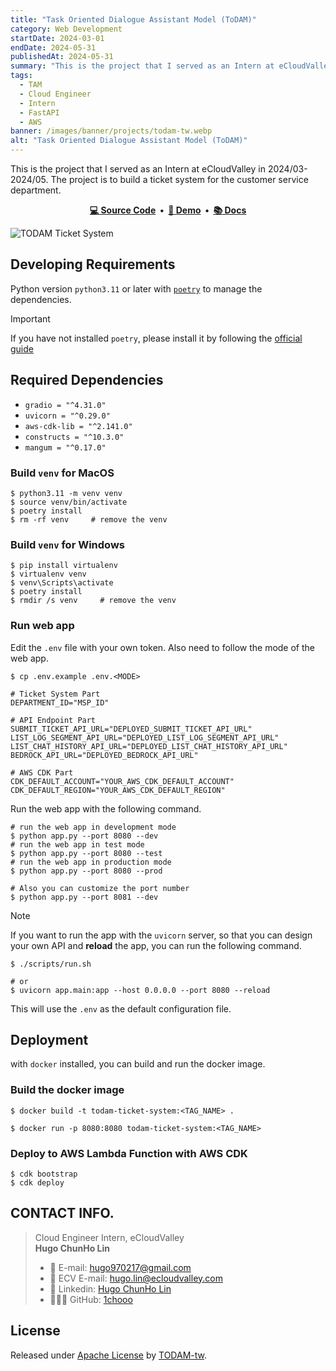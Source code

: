 ```yaml
---
title: "Task Oriented Dialogue Assistant Model (ToDAM)"
category: Web Development
startDate: 2024-03-01
endDate: 2024-05-31
publishedAt: 2024-05-31
summary: "This is the project that I served as an Intern at eCloudValley in 2024/03-2024/05. The project is to build a ticket system for the customer service department."
tags: 
  - TAM
  - Cloud Engineer
  - Intern
  - FastAPI
  - AWS
banner: /images/banner/projects/todam-tw.webp
alt: "Task Oriented Dialogue Assistant Model (ToDAM)"
---
```


This is the project that I served as an Intern at eCloudValley in 2024/03-2024/05. The project is to build a ticket system for the customer service department.

<div align="center">
  <strong>
    <a href="https://github.com/TODAM-tw/todam-ticket-system">💻 Source Code</a>&nbsp;&nbsp;&bull;&nbsp;
    <a href="https://youtu.be/i86gxusBZNY">🎥 Demo</a>&nbsp;&nbsp;&bull;&nbsp;
    <a href="https://github.com/TODAM-tw/todam-ticket-system/tree/main/docs">📚 Docs</a>
  </strong>
</div>

![TODAM Ticket System](https://github.com/TODAM-tw/todam-ticket-system/raw/main/docs/imgs/cover.webp)

## Developing Requirements

Python version `python3.11` or later with [`poetry`](https://python-poetry.org/) to manage the dependencies.

> [!IMPORTANT]
> If you have not installed `poetry`, please install it by following the [official guide](https://python-poetry.org/docs/#installation)

## Required Dependencies

- `gradio = "^4.31.0"`
- `uvicorn = "^0.29.0"`
- `aws-cdk-lib = "^2.141.0"`
- `constructs = "^10.3.0"`
- `mangum = "^0.17.0"`

### Build `venv` for **MacOS**
```shell
$ python3.11 -m venv venv
$ source venv/bin/activate
$ poetry install
$ rm -rf venv     # remove the venv
```

### Build `venv` for **Windows**
```shell
$ pip install virtualenv
$ virtualenv venv
$ venv\Scripts\activate
$ poetry install
$ rmdir /s venv     # remove the venv
```

### Run web app

Edit the `.env` file with your own token. Also need to follow the mode of the web app.

```shell
$ cp .env.example .env.<MODE>
```

```shell
# Ticket System Part
DEPARTMENT_ID="MSP_ID"

# API Endpoint Part
SUBMIT_TICKET_API_URL="DEPLOYED_SUBMIT_TICKET_API_URL"
LIST_LOG_SEGMENT_API_URL="DEPLOYED_LIST_LOG_SEGMENT_API_URL"
LIST_CHAT_HISTORY_API_URL="DEPLOYED_LIST_CHAT_HISTORY_API_URL"
BEDROCK_API_URL="DEPLOYED_BEDROCK_API_URL"

# AWS CDK Part
CDK_DEFAULT_ACCOUNT="YOUR_AWS_CDK_DEFAULT_ACCOUNT"
CDK_DEFAULT_REGION="YOUR_AWS_CDK_DEFAULT_REGION"
```

Run the web app with the following command.

```shell
# run the web app in development mode
$ python app.py --port 8080 --dev
# run the web app in test mode
$ python app.py --port 8080 --test
# run the web app in production mode
$ python app.py --port 8080 --prod

# Also you can customize the port number
$ python app.py --port 8081 --dev
```

> [!NOTE]
> If you want to run the app with the `uvicorn` server, so that you can design your own API and **reload** the app, you can run the following command.
> ```shell
> $ ./scripts/run.sh
> 
> # or
> $ uvicorn app.main:app --host 0.0.0.0 --port 8080 --reload
> ```
>
> This will use the `.env` as the default configuration file.

## Deployment

with `docker` installed, you can build and run the docker image.

### Build the docker image

```shell
$ docker build -t todam-ticket-system:<TAG_NAME> .

$ docker run -p 8080:8080 todam-ticket-system:<TAG_NAME>
```


### Deploy to AWS Lambda Function with AWS CDK

```shell
$ cdk bootstrap
$ cdk deploy
```

## CONTACT INFO.

> Cloud Engineer Intern, eCloudValley <br />
> **Hugo ChunHo Lin**
> 
> - 📩 E-mail: <a href="mailto:hugo970217@gmail.com">hugo970217@gmail.com</a>
> - 📩 ECV E-mail: <a href="mailto:hugo.lin@ecloudvalley.com">hugo.lin@ecloudvalley.com</a>
> - 🧳 Linkedin: <a href="https://www.linkedin.com/in/1chooo/">Hugo ChunHo Lin</a>
> - 👨🏻‍💻 GitHub: <a href="https://github.com/1chooo">1chooo</a>

## License
Released under [Apache License](./LICENSE) by [TODAM-tw](https://github.com/TODAM-tw).
